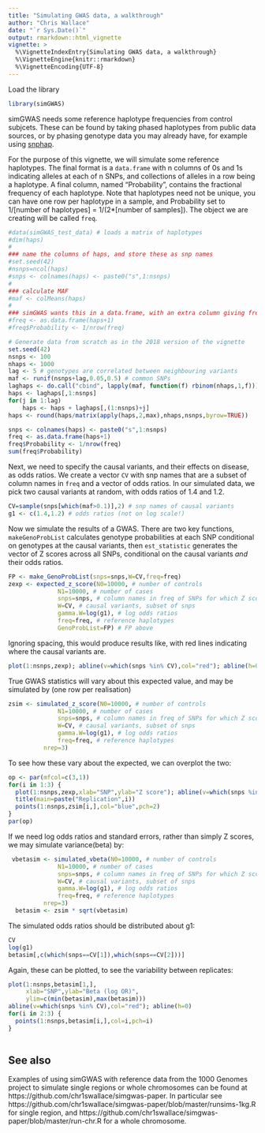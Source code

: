 ```yaml
---
title: "Simulating GWAS data, a walkthrough"
author: "Chris Wallace"
date: "`r Sys.Date()`"
output: rmarkdown::html_vignette
vignette: >
  %\VignetteIndexEntry{Simulating GWAS data, a walkthrough}
  %\VignetteEngine{knitr::rmarkdown}
  %\VignetteEncoding{UTF-8}
---
```


Load the library

```r
library(simGWAS)
```

simGWAS needs some reference haplotype frequencies from control subjcets.  These can be found by taking phased haplotypes from public data sources, or by phasing genotype data you may already have, for example using [snphap](https://github.com/chr1swallace/snphap).

For the purpose of this vignette, we will simulate some reference haplotypes.  The final format is a `data.frame` with n columns of 0s and 1s indicating alleles at each of n SNPs, and collections of alleles in a row being a haplotype.  A final column, named "Probability", contains the fractional frequency of each haplotype.  Note that haplotypes need not be unique, you can have one row per haplotype in a sample, and Probability set to 1/[number of haplotypes] = 1/(2*[number of samples]).  The object we are creating will be called `freq`.

```r
#data(simGWAS_test_data) # loads a matrix of haplotypes
#dim(haps)
#
### name the columns of haps, and store these as snp names
#set.seed(42)
#nsnps=ncol(haps)
#snps <- colnames(haps) <- paste0("s",1:nsnps)
#
### calculate MAF
#maf <- colMeans(haps)
#
### simGWAS wants this in a data.frame, with an extra column giving frequency of each haplotype
#freq <- as.data.frame(haps+1)
#freq$Probability <- 1/nrow(freq)

# Generate data from scratch as in the 2018 version of the vignette
set.seed(42)
nsnps <- 100
nhaps <- 1000
lag <- 5 # genotypes are correlated between neighbouring variants
maf <- runif(nsnps+lag,0.05,0.5) # common SNPs
laghaps <- do.call("cbind", lapply(maf, function(f) rbinom(nhaps,1,f)))
haps <- laghaps[,1:nsnps]
for(j in 1:lag) 
    haps <- haps + laghaps[,(1:nsnps)+j]
haps <- round(haps/matrix(apply(haps,2,max),nhaps,nsnps,byrow=TRUE))

snps <- colnames(haps) <- paste0("s",1:nsnps)
freq <- as.data.frame(haps+1)
freq$Probability <- 1/nrow(freq)
sum(freq$Probability)
```

Next, we need to specify the causal variants, and their effects on disease, as odds ratios.  We create a vector `CV` with snp names that are a subset of column names in `freq` and a vector of odds ratios.  In our simulated data, we pick two causal variants at random, with odds ratios of 1.4 and 1.2.

```r
CV=sample(snps[which(maf>0.1)],2) # snp names of causal variants
g1 <- c(1.4,1.2) # odds ratios (not on log scale!)
```

Now we simulate the results of a GWAS.  There are two key functions, `makeGenoProbList` calculates genotype probabilities at each SNP conditional on genotypes at the causal variants, then `est_statistic` generates the vector of Z scores across all SNPs, conditional on the causal variants *and* their odds ratios.

```r
FP <- make_GenoProbList(snps=snps,W=CV,freq=freq)
zexp <- expected_z_score(N0=10000, # number of controls
              N1=10000, # number of cases
              snps=snps, # column names in freq of SNPs for which Z scores should be generated
              W=CV, # causal variants, subset of snps
              gamma.W=log(g1), # log odds ratios
              freq=freq, # reference haplotypes
              GenoProbList=FP) # FP above
```

Ignoring spacing, this would produce results like, with red lines indicating where the causal variants are.

```r
plot(1:nsnps,zexp); abline(v=which(snps %in% CV),col="red"); abline(h=0)
```

True GWAS statistics will vary about this expected value, and may be simulated by (one row per realisation)

```r
zsim <- simulated_z_score(N0=10000, # number of controls
              N1=10000, # number of cases
              snps=snps, # column names in freq of SNPs for which Z scores should be generated
              W=CV, # causal variants, subset of snps
              gamma.W=log(g1), # log odds ratios
              freq=freq, # reference haplotypes
          nrep=3)
```

To see how these vary about the expected, we can overplot the two:

```r
op <- par(mfcol=c(3,1))
for(i in 1:3) {
  plot(1:nsnps,zexp,xlab="SNP",ylab="Z score"); abline(v=which(snps %in% CV),col="red"); abline(h=0)
  title(main=paste("Replication",i))
  points(1:nsnps,zsim[i,],col="blue",pch=2)
} 
par(op)
```

If we need log odds ratios and standard errors, rather than simply Z scores, we may simulate variance(beta) by:

```r
 vbetasim <- simulated_vbeta(N0=10000, # number of controls
              N1=10000, # number of cases
              snps=snps, # column names in freq of SNPs for which Z scores should be generated
              W=CV, # causal variants, subset of snps
              gamma.W=log(g1), # log odds ratios
              freq=freq, # reference haplotypes
          nrep=3)
  betasim <- zsim * sqrt(vbetasim)
```

The simulated odds ratios should be distributed about g1:
```r
CV
log(g1)
betasim[,c(which(snps==CV[1]),which(snps==CV[2]))]
```


Again, these can be plotted, to see the variability between replicates:
```r
plot(1:nsnps,betasim[1,],
     xlab="SNP",ylab="Beta (log OR)",
     ylim=c(min(betasim),max(betasim)))
abline(v=which(snps %in% CV),col="red"); abline(h=0)
for(i in 2:3) {
  points(1:nsnps,betasim[i,],col=i,pch=i)
} 
  
```

## See also

Examples of using simGWAS with reference data from the 1000 Genomes project to simulate single regions or whole chromosomes can be found at https://github.com/chr1swallace/simgwas-paper.  In particular see https://github.com/chr1swallace/simgwas-paper/blob/master/runsims-1kg.R for single region, and https://github.com/chr1swallace/simgwas-paper/blob/master/run-chr.R for a whole chromosome.

